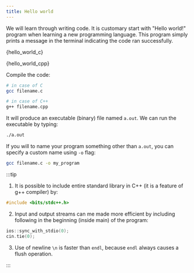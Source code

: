 ```yaml
---
title: Hello world
---
```

We will learn through writing code. It is customary start with "Hello world!"
program when learning a new programming language. This program simply prints a
message in the terminal indicating the code ran successfully.


<Tabs groupId="language">

<TabItem value="C">


<CodeBlock language="c" title="src/c/basics/00-hello-world.c" showLineNumbers>{hello_world_c}</CodeBlock>

</TabItem>

<TabItem value="C++">


<CodeBlock language="cpp" title="src/cpp/basics/00-hello-world.cpp" showLineNumbers>{hello_world_cpp}</CodeBlock>

</TabItem>
</Tabs>

Compile the code:
```bash
# in case of C
gcc filename.c

# in case of C++
g++ filename.cpp
```

It will produce an executable (binary) file named `a.out`. We can run the
executable by typing:
```bash
./a.out
```

If you will to name your program something other than `a.out`, you can specify
a custom name using `-o` flag:
```bash
gcc filename.c -o my_program
```

:::tip

1. It is possible to include entire standard library in C++ (it is a feature of
g++ compiler) by:
```cpp
#include <bits/stdc++.h>
```

2. Input and output streams can me made more efficient by including following in
the beginning (inside main) of the program:
```cpp
ios::sync_with_stdio(0);
cin.tie(0);
```

3. Use of newline `\n` is faster than `endl`, because `endl` always causes a
flush operation.

:::
